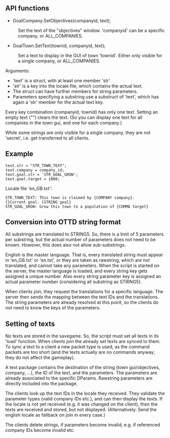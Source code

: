 ==API functions==
*GoalCompany.SetObjectives(companyid, text);
:Set the text of the "objectives" window. 'companyid' can be a specific company, or ALL_COMPANIES.
*GoalTown.SetText(townid, companyid, text);     
:Set a text to display in the GUI of town 'townid'. Either only visible for a single company, or ALL_COMPANIES.

Arguments:
* 'text' is a struct, with at least one member 'str'.
* 'str' is a key into the locale file, which contains the actual text.
* The struct can have further members for string parameters.
* Parameters specifying a substring use a substruct of 'text', which has again a 'str' member for the actual text key.

Every key combination (companyid, townid) has only one text. Setting an empty text ("") clears the text.
(So you can display one text for all companies in the town gui, and one for each company.)

While some strings are only visible for a single company, they are not 'secret', i.e. get transferred to all clients.

==Example==
 text.str = "STR_TOWN_TEXT";
 text.company = company_id;
 text.goal.str = 'STR_GOAL_GROW';
 text.goal.target = 1000;

Locale file 'en_GB.txt':
 STR_TOWN_TEXT: This town is claimed by {COMPANY company}.{}Current goal: {STRING goal}
 STR_GOAL_GROW: Grow this town to a population of {COMMA target}


==Conversion into OTTD string format==
All substrings are translated to STRING5. So, there is a limit of 5 parameters per substring, but the actual number of parameters does not need to be known.
However, this does also not allow sub-substrings.

English is the master language. That is, every translated string must appear in 'en_GB.txt' or 'en.txt', or they are taken as rawstring, which are not translated, and cannot take any parameters.
When the script is started on the server, the master language is loaded, and every string key gets assigned a unique number. Also every string parameter key is assigned an actual parameter number (considering all substring as STRING5).

When clients join, they request the translations for a specific language. The server then sends the mapping between the text IDs and the translations. The string parameters are already resolved at this point, so the clients do not need to know the keys of the parameters.

==Setting of texts==
No texts are stored in the savegame. So, the script must set all texts in its 'load' function. When clients join the already set texts are synced to them.
To sync a text to a client a new packet type is used, as the command packets are too short (and the texts actually are no commands anyway; they do not affect the gameplay).

A text package contains the destination of the string (town gui/objectives, company, ...), the ID of the text, and the parameters.
The parameters are already associated to the specific DParams. Rawstring parameters are directly included into the package.

The clients look up the text IDs in the locale they received. They validate the parameter types (valid company IDs etc.), and can then display the texts.
If the locale is not yet received (e.g. it was changed on the client), then the texts are received and stored, but not displayed. (Alternatively: Send the english locale as fallback on join in every case.)

The clients delete strings, if parameters become invalid, e.g. if referenced company IDs become invalid etc.